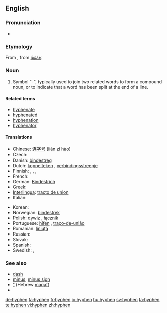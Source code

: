 {{Punctuation marks}}
==English==

===Pronunciation===
* {{rhymes|-aɪfən}}

===Etymology===
From {{LL.}}, from {{AGr.}} ''[[ὑφέν]]''.

===Noun===
{{en-noun}}

# Symbol "-", typically used to join two related words to form a compound noun, or to indicate that a word has been split at the end of a line.

====Related terms====
* [[hyphenate]]
* [[hyphenated]]
* [[hyphenation]]
* [[hyphenator]]

====Translations====
{{trans-top|symbol used to join words or to indicate a word has been split}}
* Chinese: [[连字号]] (lián zì hào)
* Czech: {{t-|cs|spojovník|m}}
* Danish: [[bindestreg]]
* Dutch: [[koppelteken]] {{n}}, [[verbindingsstreepje]] {{n}}
* Finnish: {{t-|fi|tavuviiva}}, {{t-|fi|yhdysmerkki}}, {{t-|fi|yhdysviiva}}, {{t-|fi|väliviiva}}
* French: {{t+|fr|trait d'union|m}}
* German: [[Bindestrich]] {{m}}
* Greek: {{t+|el|ενωτικό|n|sc=Grek}}
* [[Interlingua]]: [[tracto de union]]
* Italian: {{t+|it|trattino|m}}
{{trans-mid}}
* Korean: {{t-|ko|붙임표|tr=buchimpyo|sc=Hang}}
* Norwegian: [[bindestrek]] {{m}}
* Polish: [[dywiz]] {{m}}, [[łącznik]] {{m}}
* Portuguese: [[hífen]] {{m}}, [[traço-de-união]] {{m}}
* Romanian: [[liniuţă]] {{f}}
* Russian: {{t+|ru|дефис|m|sc=Cyrl}}
* Slovak: {{t-|sk|pomlčka|f}}
* Spanish: {{t-|es|guión|m}}
* Swedish: {{t+|sv|bindestreck|n}}, {{t+|sv|divis}}
{{trans-bottom}}

===See also===
* [[dash]]
* [[minus]], [[minus sign]]
* [[־]] (Hebrew [[maqaf]])
* {{pedialite}}

[[de:hyphen]]
[[fa:hyphen]]
[[fr:hyphen]]
[[io:hyphen]]
[[hu:hyphen]]
[[sv:hyphen]]
[[ta:hyphen]]
[[te:hyphen]]
[[vi:hyphen]]
[[zh:hyphen]]
